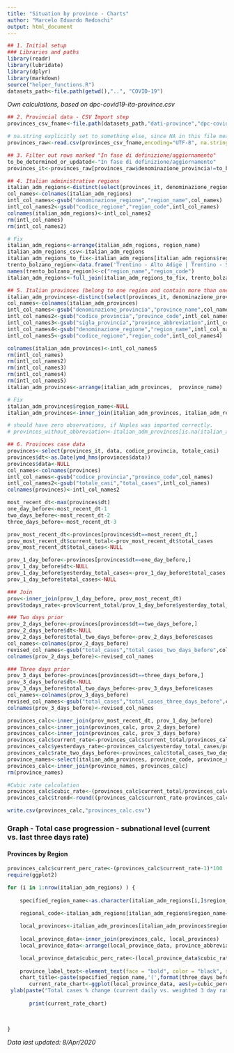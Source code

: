 ```yaml
---
title: "Situation by province - Charts"
author: "Marcelo Eduardo Redoschi"
output: html_document
---
```


```r
## 1. Initial setup 
### Libraries and paths 
library(readr)
library(lubridate)
library(dplyr)
library(markdown)
source("helper_functions.R")
datasets_path<-file.path(getwd(),"..", "COVID-19") 
```

*Own calculations, based on dpc-covid19-ita-province.csv*
```r
## 2. Provincial data - CSV Import step
provinces_csv_fname<-file.path(datasets_path,"dati-province","dpc-covid19-ita-province.csv")

# na.string explicitly set to something else, since NA in this file means the Naples province abbreviation!
provinces_raw<-read.csv(provinces_csv_fname,encoding="UTF-8", na.strings="undefined") 


```


```r
## 3. Filter out rows marked "In fase di definizione/aggiornamento"
to_be_determined_or_updated<-"In fase di definizione/aggiornamento"
provinces_it<-provinces_raw[provinces_raw$denominazione_provincia!=to_be_determined_or_updated,]
```

```r
## 4. Italian administrative regions
italian_adm_regions<-distinct(select(provinces_it, denominazione_regione, codice_regione))
col_names<-colnames(italian_adm_regions)
intl_col_names<-gsub("denominazione_regione","region_name",col_names)
intl_col_names2<-gsub("codice_regione","region_code",intl_col_names)
colnames(italian_adm_regions)<-intl_col_names2 
rm(intl_col_names)
rm(intl_col_names2)

# Fix
italian_adm_regions<-arrange(italian_adm_regions, region_name)
italian_adm_regions_csv<-italian_adm_regions 
italian_adm_regions_to_fix<-italian_adm_regions[italian_adm_regions$region_code!=4,]
trento_bolzano_region<-data.frame('Trentino - Alto Adige | Trentino - Südtirol',4)
names(trento_bolzano_region)<-c("region_name","region_code")
italian_adm_regions<-full_join(italian_adm_regions_to_fix, trento_bolzano_region)

```

```r
## 5. Italian provinces (belong to one region and contain more than one city or municipality)
italian_adm_provinces<-distinct(select(provinces_it, denominazione_provincia, codice_provincia, sigla_provincia, denominazione_regione, codice_regione, lat, long))
col_names<-colnames(italian_adm_provinces)
intl_col_names<-gsub("denominazione_provincia","province_name",col_names)
intl_col_names2<-gsub("codice_provincia","province_code",intl_col_names)
intl_col_names3<-gsub("sigla_provincia","province_abbreviation",intl_col_names2)
intl_col_names4<-gsub("denominazione_regione","region_name",intl_col_names3)
intl_col_names5<-gsub("codice_regione","region_code",intl_col_names4)

colnames(italian_adm_provinces)<-intl_col_names5 
rm(intl_col_names)
rm(intl_col_names2)
rm(intl_col_names3)
rm(intl_col_names4)
rm(intl_col_names5)
italian_adm_provinces<-arrange(italian_adm_provinces,  province_name)

# Fix
italian_adm_provinces$region_name<-NULL
italian_adm_provinces<-inner_join(italian_adm_provinces, italian_adm_regions)

# should have zero observations, if Naples was imported correctly.
# provinces_without_abbreviation<-italian_adm_provinces[is.na(italian_adm_provinces$province_abbreviation),] 
```


```r
## 6. Provinces case data
provinces<-select(provinces_it, data, codice_provincia, totale_casi)
provinces$dt<-as.Date(ymd_hms(provinces$data))
provinces$data<-NULL 
col_names<-colnames(provinces)
intl_col_names<-gsub("codice_provincia","province_code",col_names)
intl_col_names2<-gsub("totale_casi","total_cases",intl_col_names)
colnames(provinces)<-intl_col_names2
```

```r
most_recent_dt<-max(provinces$dt)
one_day_before<-most_recent_dt-1
two_days_before<-most_recent_dt-2
three_days_before<-most_recent_dt-3
```

```r
prov_most_recent_dt<-provinces[provinces$dt==most_recent_dt,]
prov_most_recent_dt$current_total<-prov_most_recent_dt$total_cases 
prov_most_recent_dt$total_cases<-NULL 
```

```r
prov_1_day_before<-provinces[provinces$dt==one_day_before,]
prov_1_day_before$dt<-NULL
prov_1_day_before$yesterday_total_cases<-prov_1_day_before$total_cases 
prov_1_day_before$total_cases<-NULL
```


```r
### Join
prov<-inner_join(prov_1_day_before, prov_most_recent_dt)
prov$todays_rate<-prov$current_total/prov_1_day_before$yesterday_total_cases
```


```r
### Two days prior
prov_2_days_before<-provinces[provinces$dt==two_days_before,]
prov_2_days_before$dt<-NULL
prov_2_days_before$total_two_days_before<-prov_2_days_before$cases
col_names<-colnames(prov_2_days_before)
revised_col_names<-gsub("total_cases","total_cases_two_days_before",col_names)
colnames(prov_2_days_before)<-revised_col_names
```

```r
### Three days prior
prov_3_days_before<-provinces[provinces$dt==three_days_before,]
prov_3_days_before$dt<-NULL
prov_3_days_before$total_two_days_before<-prov_3_days_before$cases
col_names<-colnames(prov_3_days_before)
revised_col_names<-gsub("total_cases","total_cases_three_days_before",col_names)
colnames(prov_3_days_before)<-revised_col_names
```

```r
provinces_calc<-inner_join(prov_most_recent_dt, prov_1_day_before)
provinces_calc<-inner_join(provinces_calc, prov_2_days_before)
provinces_calc<-inner_join(provinces_calc, prov_3_days_before)
provinces_calc$current_rate<-provinces_calc$current_total/provinces_calc$yesterday_total_cases
provinces_calc$yesterdays_rate<-provinces_calc$yesterday_total_cases/provinces_calc$total_cases_two_days_before
provinces_calc$rate_two_days_before<-provinces_calc$total_cases_two_days_before/provinces_calc$total_cases_three_days_before
province_names<-select(italian_adm_provinces, province_code, province_name, province_abbreviation)
provinces_calc<-inner_join(province_names, provinces_calc)
rm(province_names)
```


```r
#Cubic rate calculation 
provinces_calc$cubic_rate<-(provinces_calc$current_total/provinces_calc$total_cases_three_days_before)^(1/3)
provinces_calc$trend<-round((provinces_calc$current_rate-provinces_calc$cubic_rate)*100, digits=1)
```


```r
write.csv(provinces_calc,"provinces_calc.csv")
```

### Graph - Total case progression - subnational level (current vs. last three days rate)

#### Provinces by Region 

```r
provinces_calc$current_perc_rate<-(provinces_calc$current_rate-1)*100
require(ggplot2)

for (i in 1:nrow(italian_adm_regions) ) {
	
    specified_region_name<-as.character(italian_adm_regions[i,]$region_name)

    regional_code<-italian_adm_regions[italian_adm_regions$region_name==specified_region_name,]$region_code
    
    local_provinces<-italian_adm_provinces[italian_adm_provinces$region_code==regional_code,]
  
    local_province_data<-inner_join(provinces_calc, local_provinces)
    local_province_data<-arrange(local_province_data, province_abbreviation)    

    local_province_data$cubic_perc_rate<-(local_province_data$cubic_rate-1)*100
    
    province_label_text<-element_text(face = "bold", color = "black", size = 11, angle=20)
    chart_title<-paste(specified_region_name,'(',format(three_days_before,"%d %b"),"->",format(most_recent_dt,"%d %b %Y"),")")
       current_rate_chart<-ggplot(local_province_data, aes(y=cubic_perc_rate, x=province_name))+geom_col(color="yellow", fill='#401030')+geom_boxplot(aes(y=current_perc_rate, x=province_name),color="cyan")+ggtitle(chart_title)+xlab("Province")  +theme(axis.text.x = province_label_text) +
 ylab(paste("Total cases % change (current daily vs. weighted 3 day rate)"))
       
       print(current_rate_chart)

         
            
}
```


*Data last updated: 8/Apr/2020*
